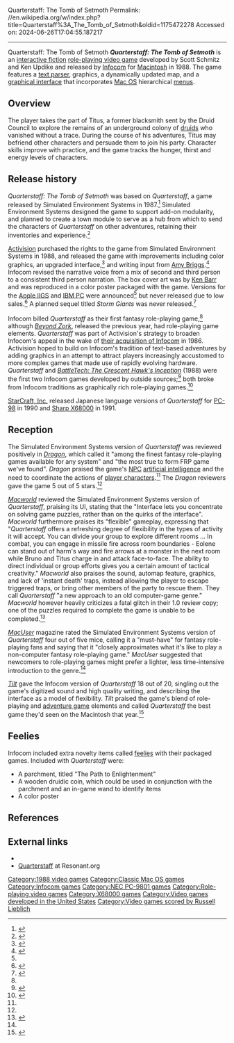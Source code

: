 Quarterstaff: The Tomb of Setmoth
Permalink: //en.wikipedia.org/w/index.php?title=Quarterstaff%3A_The_Tomb_of_Setmoth&oldid=1175472278
Accessed on: 2024-06-26T17:04:55.187217



------
Quarterstaff: The Tomb of Setmoth
{{Infobox video game
|title  = Quarterstaff: The Tomb of Setmoth
|image  = Quarterstafftombofsetmothcover.jpg
|developer = [[Infocom]]
|publisher = [[Activision]]
|designer = Scott Schmitz and Ken Updike
|engine = 
|released = 1988
|genre = [[Interactive fiction]]/[[role-playing video game]]
|modes = [[Single player]]
|platforms = [[Macintosh operating systems#Classic Mac OS|"Classic" Mac OS]], [[NEC PC-9801]], [[Sharp X68000]]
}}
'''''Quarterstaff: The Tomb of Setmoth''''' is an [[interactive fiction]] [[role-playing video game]] developed by Scott Schmitz and Ken Updike and released by [[Infocom]] for [[Macintosh]] in 1988. The game features a [[text parser]], graphics, a dynamically updated map, and a [[graphical user interface|graphical interface]] that incorporates [[Mac OS]] hierarchical [[Menu (computing)|menu]]s.

==Overview==
The player takes the part of Titus, a former blacksmith sent by the Druid Council to explore the remains of an underground colony of [[druid]]s who vanished without a trace. During the course of his adventures, Titus may befriend other characters and persuade them to join his party. Character skills improve with practice, and the game tracks the hunger, thirst and energy levels of characters.

==Release history==
''Quarterstaff: The Tomb of Setmoth'' was based on ''Quarterstaff'', a game released by Simulated Environment Systems in 1987.<ref name="statusline">{{cite journal|url=http://infodoc.plover.net/nzt/NZT7.3.pdf
|title=Quarterstaff: Our first role-playing fantasy
|journal=The Status Line
|volume= VII
|issue = 3
|pages=3
|date=Fall 1988
|format=PDF
|access-date=2006-12-09
}}</ref> Simulated Environment Systems designed the game to support add-on modularity, and planned to create a town module to serve as a hub from which to send the characters of ''Quarterstaff'' on other adventures, retaining their inventories and experience.<ref name="MacUser">{{cite journal
|journal=[[MacUser]]
|volume=4
|number=3
|author=BT
|date=March 1988
|title=Quick Clicks: Quarterstaff
|url=https://archive.org/details/MacUser8803March1988/page/n93/
|pages=90–96
|publisher=Ziff Davis
|issn=0884-0997
}}</ref>

[[Activision]] purchased the rights to the game from Simulated Environment Systems in 1988, and released the game with improvements including color graphics, an upgraded interface,<ref>{{cite web
|url=http://www.faqs.org/faqs/games/interactive-fiction/part2/
|title=rec.games.int-fiction FAQ 2/3
|date=2004-02-15
|access-date=2006-12-09
}}</ref> and writing input from [[Amy Briggs]].<ref>{{cite web
|title=Amy Briggs
|url=http://www.infocom-if.org/authors/briggs.html
|publisher=www.infocom-if.org
|access-date=2006-12-09
}}</ref> Infocom revised the narrative voice from a mix of second and third person to a consistent third person narration. The box cover art was by [[Ken Barr]] and was reproduced in a color poster packaged with the game. Versions for the [[Apple IIGS]] and [[IBM PC]] were announced<ref name="statusline" /> but never released due to low sales.<ref>{{cite book
|page=121
|chapter=Infocom
|title=High Score! Expanded
|last=DeMaria
|first=Rusel
|publisher=[[CRC Press]]
|date=2019
|edition=3rd
|isbn= 978-1-138-36719-7
}}</ref> A planned sequel titled ''Storm Giants'' was never released.<ref name="dragon">{{cite journal|title=The Role of Computers |last1=Lesser |last2=Lesser|last3=Lesser|first1=Hartley |first2=Patricia|first3=Kirk |journal=Dragon|issue=133|date=May 1988|pages=46–47}}</ref>

Infocom billed ''Quarterstaff'' as their first fantasy role-playing game,<ref name="statusline" /> although ''[[Beyond Zork]]'', released the previous year, had role-playing game elements. ''Quarterstaff'' was part of Activision's strategy to broaden Infocom's appeal in the wake of [[Infocom#Activision takeover|their acquisition of Infocom]] in 1986. Activision hoped to build on Infocom's tradition of text-based adventures by adding graphics in an attempt to attract players increasingly accustomed to more complex games that made use of rapidly evolving hardware. ''Quarterstaff'' and ''[[BattleTech: The Crescent Hawk's Inception]]'' (1988) were the first two Infocom games developed by outside sources;<ref>{{cite journal
|journal=[[Compute!]]
|volume=11
|issue=106
|title=Every Picture Tells a Story
|url=https://archive.org/details/1989-03-compute-magazine/page/n83/
|date=March 1989
|publisher=[[ABC Publishing]]
|page=82
|last=Scisco
|first=Peter
}}</ref> both broke from Infocom traditions as graphically rich role-playing games.<ref>{{cite journal
|journal=[[Computer and Video Games]]
|issue=90
|title=CES-er's Palace
|url=https://archive.org/details/1989-03-compute-magazine/page/n83/
|date=April 1989
|publisher=[[EMAP]]
|pages=83–84
|last=Lacey
|first=Eugene
}}</ref>

[[StarCraft, Inc.]] released Japanese language versions of ''Quarterstaff'' for [[PC-98]] in 1990 and [[Sharp X68000]] in 1991.

==Reception==
The Simulated Environment Systems version of ''Quarterstaff'' was reviewed positively in ''[[Dragon (magazine)|Dragon]]'', which called it "among the finest fantasy role-playing games available for any system" and "the most true to form FRP game we've found". ''Dragon'' praised the game's [[Non-player character|NPC]] [[artificial intelligence]] and the need to coordinate the actions of [[player character]]s.<ref name="dragon" /> The ''Dragon'' reviewers gave the game 5 out of 5 stars.<ref name="dragon" />

''[[Macworld]]'' reviewed the Simulated Environment Systems version of ''Quarterstaff'', praising its UI, stating that the "Interface lets you concentrate on solving game puzzles, rather than on the quirks of the interface". ''Macworld'' furthermore praises its "flexible" gameplay, expressing that "''Quarterstaff'' offers a refreshing degree of flexibility in the types of activity it will accept. You can divide your group to explore different rooms ... In combat, you can engage in missile fire across room boundaries - Eolene can stand out of harm's way and fire arrows at a monster in the next room while Bruno and Titus charge in and attack face-to-face. The ability to direct individual or group efforts gives you a certain amount of tactical creativity." ''Macworld'' also praises the sound, automap feature, graphics, and lack of 'instant death' traps, instead allowing the player to escape triggered traps, or bring other members of the party to rescue them. They call ''Quarterstaff'' "a new approach to an old computer-game genre." ''Macworld'' however heavily criticizes a fatal glitch in their 1.0 review copy; one of the puzzles required to complete the game is unable to be completed.<ref>{{cite magazine|title = The Dungeon with a Difference: Quarterstaff 1.0 Review |url= https://archive.org/details/MacWorld_8802_February_1988| magazine=Macworld|publisher=Mac Publishing|pages=[https://archive.org/details/MacWorld_8802_February_1988/page/n208 205]|first=Otto| last=Waldorf|date=February 1988 }}</ref>

''[[MacUser]]'' magazine rated the Simulated Environment Systems version of ''Quarterstaff'' four out of five mice, calling it a "must-have" for fantasy role-playing fans and saying that it "closely approximates what it's like to play a non-computer fantasy role-playing game." ''MacUser'' suggested that newcomers to role-playing games might prefer a lighter, less time-intensive introduction to the genre.<ref name="MacUser" />

''[[Tilt (French magazine)|Tilt]]'' gave the Infocom version of ''Quarterstaff'' 18 out of 20, singling out the game's digitized sound and high quality writing, and describing the interface as a model of flexibility. ''Tilt'' praised the game's blend of role-playing and [[adventure game]] elements and called ''Quarterstaff'' the best game they'd seen on the Macintosh that year.<ref>{{cite magazine|title = Quarterstaff |url=https://archive.org/details/Tilt071/| magazine=[[Tilt (French magazine)|Tilt]]|publisher=Editions Mondiales S.A. |pages=[https://archive.org/details/Tilt071/page/n142 142]|first=Olivier | last=Scamps|date=November 1989 |issue=71|issn=0753-6968|language=French}}</ref>

==Feelies==
Infocom included extra novelty items called [[feelies]] with their packaged games. Included with ''Quarterstaff'' were:
* A parchment, titled "The Path to Enlightenment"
* A wooden druidic coin, which could be used in conjunction with the parchment and an in-game wand to identify items
* A color poster

==References==
{{reflist}}

==External links==
* {{MobyGames|id=/quarterstaff-the-tomb-of-setmoth}}
* [https://web.archive.org/web/20180506042554/https://www.resonant.org/games/infocom/Infocom_Homepage/quarterstaff.html Quarterstaff] at Resonant.org

{{Infocom games}}

[[Category:1988 video games]]
[[Category:Classic Mac OS games]]
[[Category:Infocom games]]
[[Category:NEC PC-9801 games]]
[[Category:Role-playing video games]]
[[Category:X68000 games]]
[[Category:Video games developed in the United States]]
[[Category:Video games scored by Russell Lieblich]]